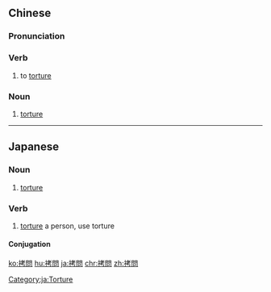 {{also|拷问}}
==Chinese==
{{zh-forms|s=拷问}}

===Pronunciation===
{{zh-pron
|m=kǎowèn
|c=haau2 man6
|h=pfs=kháu-mun
|cat=v,n
}}

===Verb===
{{zh-verb}}

# to [[torture]]

===Noun===
{{zh-noun}}

# [[torture]]

----

==Japanese==
{{ja-kanjitab|ごう|もん|yomi=on}}

===Noun===
{{ja-noun|ごうもん}}

# [[torture]]
#: {{ja-usex|人を拷問にかける|ひと を ごうもん に かける|torture a person}}

===Verb===
{{ja-verb-suru|ごうもん}}

# [[torture]] a person, use torture

====Conjugation====
{{ja-suru|ごうもん}}

[[Category:ja:Torture]]

[[ko:拷問]]
[[hu:拷問]]
[[ja:拷問]]
[[chr:拷問]]
[[zh:拷問]]